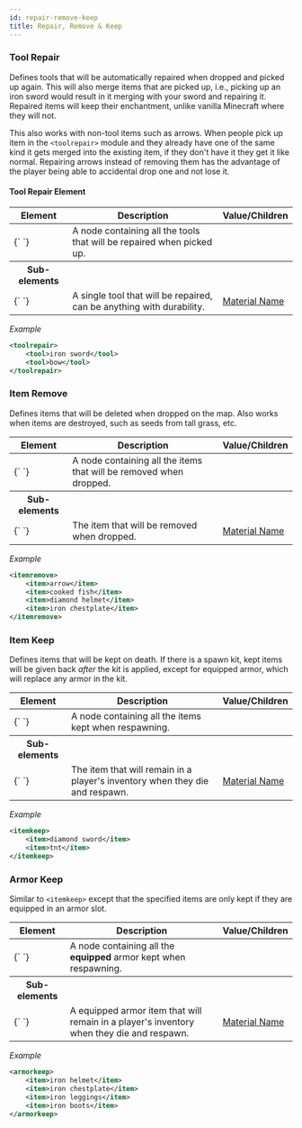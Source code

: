 ```yaml
---
id: repair-remove-keep
title: Repair, Remove & Keep
---
```


### Tool Repair

Defines tools that will be automatically repaired when dropped and picked up again.
This will also merge items that are picked up, i.e., picking up an iron sword would result in it merging with your sword and repairing it.
Repaired items will keep their enchantment, unlike vanilla Minecraft where they will not.

This also works with non-tool items such as arrows.
When people pick up item in the `<toolrepair>` module and they already have one of the same kind it gets merged into the existing item, if they don't have it they get it like normal.
Repairing arrows instead of removing them has the advantage of the player being able to accidental drop one and not lose it.

#### Tool Repair Element

<div className="table-container">
  <table>
    <thead>
      <tr>
        <th>Element</th>
        <th>Description</th>
        <th>Value/Children</th>
      </tr>
    </thead>
    <tbody>
      <tr>
        <td>
          <label>{`<toolrepair> </toolrepair>`}</label>
        </td>
        <td>
          A node containing all the tools that will be repaired when picked up.
        </td>
        <td />
      </tr>
      <tr>
        <th>Sub-elements</th>
        <th />
        <th />
      </tr>
      <tr>
        <td>
          <label>{`<tool> </tool>`}</label>
        </td>
        <td>
          A single tool that will be repaired, can be anything with durability.
        </td>
        <td>
          <a href="/docs/reference/items/inventory#material_matchers">
            Material Name
          </a>
        </td>
      </tr>
    </tbody>
  </table>
</div>

_Example_

```xml
<toolrepair>
    <tool>iron sword</tool>
    <tool>bow</tool>
</toolrepair>
```

### Item Remove

Defines items that will be deleted when dropped on the map. Also works when items are destroyed, such as seeds from tall grass, etc.

<div className="table-container">
  <table>
    <thead>
      <tr>
        <th>Element</th>
        <th>Description</th>
        <th>Value/Children</th>
      </tr>
    </thead>
    <tbody>
      <tr>
        <td>
          <label>{`<itemremove> </itemremove>`}</label>
        </td>
        <td>
          A node containing all the items that will be removed when dropped.
        </td>
        <td />
      </tr>
      <tr>
        <th>Sub-elements</th>
        <th />
        <th />
      </tr>
      <tr>
        <td>
          <label>{`<item> </item>`}</label>
        </td>
        <td>The item that will be removed when dropped.</td>
        <td>
          <a href="/docs/reference/items/inventory#material_matchers">
            Material Name
          </a>
        </td>
      </tr>
    </tbody>
  </table>
</div>

_Example_

```xml
<itemremove>
    <item>arrow</item>
    <item>cooked fish</item>
    <item>diamond helmet</item>
    <item>iron chestplate</item>
</itemremove>
```

### Item Keep

Defines items that will be kept on death.
If there is a spawn kit, kept items will be given back _after_ the kit is applied, except for equipped armor, which will replace any armor in the kit.

<div className="table-container">
  <table>
    <thead>
      <tr>
        <th>Element</th>
        <th>Description</th>
        <th>Value/Children</th>
      </tr>
    </thead>
    <tbody>
      <tr>
        <td>
          <label>{`<itemkeep> </itemkeep>`}</label>
        </td>
        <td>A node containing all the items kept when respawning.</td>
        <td></td>
      </tr>
      <tr>
        <th>Sub-elements</th>
        <th />
        <th />
      </tr>
      <tr>
        <td>
          <label>{`<item> </item>`}</label>
        </td>
        <td>
          The item that will remain in a player's inventory when they die and
          respawn.
        </td>
        <td>
          <a href="/docs/reference/items/inventory#material_matchers">
            Material Name
          </a>
        </td>
      </tr>
    </tbody>
  </table>
</div>

_Example_

```xml
<itemkeep>
    <item>diamond sword</item>
    <item>tnt</item>
</itemkeep>
```

### Armor Keep

Similar to `<itemkeep>` except that the specified items are only kept if they are equipped in an armor slot.

<div className="table-container">
  <table>
    <thead>
      <tr>
        <th style={{ minWidth: "210px" }}>Element</th>
        <th>Description</th>
        <th>Value/Children</th>
      </tr>
    </thead>
    <tbody>
      <tr>
        <td>
          <label>{`<armorkeep> </armorkeep>`}</label>
        </td>
        <td>
          A node containing all the
          <b>equipped</b>
          armor kept when respawning.
        </td>
        <td />
      </tr>
      <tr>
        <th>Sub-elements</th>
        <th />
        <th />
      </tr>
      <tr>
        <td>
          <label>{`<item> </item>`}</label>
        </td>
        <td>
          A equipped armor item that will remain in a player's inventory when
          they die and respawn.
        </td>
        <td>
          <a href="/docs/reference/items/inventory#material_matchers">
            Material Name
          </a>
        </td>
      </tr>
    </tbody>
  </table>
</div>

_Example_

```xml
<armorkeep>
    <item>iron helmet</item>
    <item>iron chestplate</item>
    <item>iron leggings</item>
    <item>iron boots</item>
</armorkeep>
```
